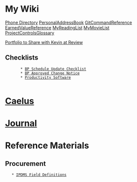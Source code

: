 = My Wiki =

[[Phone Directory]]
[[PersonalAddressBook]]
[[GitCommandReference]]
[[EarnedValueReference]]
[[MyReadingList]]
[[MyMovieList]]
[[ProjectControlsGlossary]]



[[Portfolio to Share with Kevin at Review]]

	
== Checklists ==
        * [[BP Schedule Update Checklist|BP Schedule Update Checklist]]
        * [[Approved Change Notice|BP Approved Change Notice]]
        * [[Productivity Software]]
        
= [[Caelus]] =

= [[/diary/diary|Journal]] =

= Reference Materials =

== Procurement ==
	* [[file:///P:/Purchasing/IPDMS/Field Descriptions IPDMS.pdf|IPDMS Field Definitions]]
